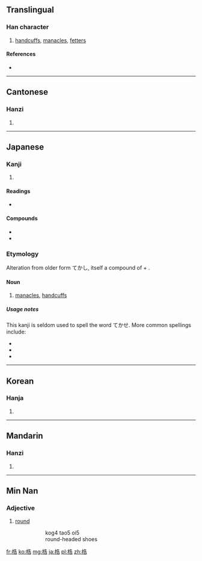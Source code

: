 ==Translingual==

===Han character===
{{Han char|rn=75|rad=木|as=07|sn=11|four=4496<sub>1</sub>|canj=木竹土口 (DHGR)}}

# [[handcuffs]], [[manacles]], [[fetters]]

====References====
* {{Han ref|kx=0528.210|dkj=14841|dj=0917.090|hdz=21215.080|uh=688F|ud=26767|bh=D5C0|bd=54720}}

----

==Cantonese==

===Hanzi===
{{yue-hanzi|jyut=|y=guk1}}

# {{defn|lang=yue|sort=木07}}

----

==Japanese==

===Kanji===
{{ja-kanji|grade=uc|rs=木07}}

# {{defn|lang=ja|sort=木07}}

====Readings====
* {{ja-readings|on=[[こく]] (koku), [[かく]] (kaku)|kun=[[てかせ]] (tekase)}}

==== Compounds ====
* {{l|ja|梏桎|tr=こくしつ, kokushitsu|gloss=[[manacles]] and [[shackles]]}}
* {{l|ja|桎梏|tr=しっこく, shikkoku|gloss=[[shackles]] and [[manacles]]}}

=== Etymology ===

Alteration from older form てかし, itself a compound of {{term|手||hand|tr=te|lang=ja}} + {{term|架す||to bridge, to join two sides|tr=kasu|lang=ja}}.

==== Noun ====

# [[manacles]], [[handcuffs]]

===== Usage notes =====

This kanji is seldom used to spell the word てかせ.  More common spellings include:
* {{l|ja|手枷}}
* {{l|ja|手械}}
* {{l|ja|手桎}}

----

==Korean==

===Hanja===
{{ko-hanja|hangeul=곡|eumhun=|rv=gok|mr=kok|y=kok}}

# {{defn|lang=ko|sort=木07}}

----

==Mandarin==

===Hanzi===
{{cmn-hanzi|pin=[[gù]] ([[gu4]]), [[jué]] ([[jue2]])|wg=ku<sup>4</sup>, chüeh<sup>2</sup>}}

# {{defn|lang=cmn|sort=木07}}

----

==Min Nan==
{{attention|nan}}

===Adjective===
{{infl|nan|adjective|traditional and simplified||Romanization|kog4}}

# {{context|Teochew|lang=nan}} [[round]]
#: {{Hant|梏頭鞋}} {{qualifier|Traditional}} {{Hans||梏头鞋}} {{qualifier|Simplified}}
#:: kog4 tao5 oi5
#:: round-headed shoes
{{rfv|This looks wrong to me, but I don't speak Teochew|lang=nan}}

[[fr:梏]]
[[ko:梏]]
[[mg:梏]]
[[ja:梏]]
[[pl:梏]]
[[zh:梏]]